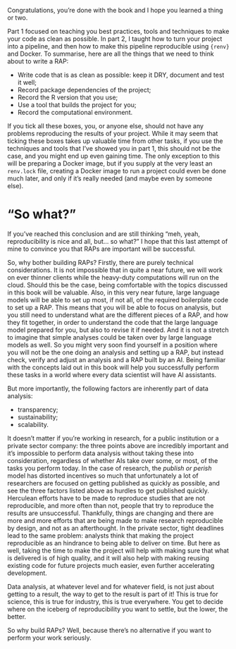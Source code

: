 Congratulations, you're done with the book and I hope you learned a thing or
two.

Part 1 focused on teaching you best practices, tools and techniques to make your
code as clean as possible. In part 2, I taught how to turn your project into a
pipeline, and then how to make this pipeline reproducible using `{renv}` and
Docker. To summarise, here are all the things that we need to think about to
write a RAP:

- Write code that is as clean as possible: keep it DRY, document and test it well;
- Record package dependencies of the project;
- Record the R version that you use;
- Use a tool that builds the project for you;
- Record the computational environment.

If you tick all these boxes, you, or anyone else, should not have any problems
reproducing the results of your project. While it may seem that ticking these
boxes takes up valuable time from other tasks, if you use the techniques and
tools that I've showed you in part 1, this should not be the case, and you might
end up even gaining time. The only exception to this will be preparing a Docker
image, but if you supply at the very least an `renv.lock` file, creating a
Docker image to run a project could even be done much later, and only if it's
really needed (and maybe even by someone else).

# "So what?"

If you’ve reached this conclusion and are still thinking "meh, yeah,
reproducibility is nice and all, but... so what?" I hope that this last attempt
of mine to convince you that RAPs are important will be successful.

So, why bother building RAPs? Firstly, there are purely technical
considerations. It is not impossible that in quite a near future, we will work
on ever thinner clients while the heavy-duty computations will run on the cloud.
Should this be the case, being comfortable with the topics discussed in this
book will be valuable. Also, in this very near future, large language models
will be able to set up most, if not all, of the required boilerplate code to set
up a RAP. This means that you will be able to focus on analysis, but you still
need to understand what are the different pieces of a RAP, and how they fit
together, in order to understand the code that the large language model prepared
for you, but also to revise it if needed. And it is not a stretch to imagine
that simple analyses could be taken over by large language models as well. So
you might very soon find yourself in a position where you will not be the one
doing an analysis and setting up a RAP, but instead check, verify and adjust an
analysis and a RAP built by an AI. Being familiar with the concepts laid out in
this book will help you successfully perform these tasks in a world where every
data scientist will have AI assistants.

But more importantly, the following factors are inherently part of data analysis:

- transparency;
- sustainability;
- scalability.

It doesn’t matter if you’re working in research, for a public institution or a
private sector company: the three points above are incredibly important and it’s
impossible to perform data analysis without taking these into consideration,
regardless of whether AIs take over some, or most, of the tasks you perform
today. In the case of research, the *publish or perish* model has distorted
incentives so much that unfortunately a lot of researchers are focused on
getting published as quickly as possible, and see the three factors listed above
as hurdles to get published quickly. Herculean efforts have to be made to
reproduce studies that are not reproducible, and more often than not, people
that try to reproduce the results are unsuccessful. Thankfully, things are
changing and there are more and more efforts that are being made to make
research reproducible by design, and not as an afterthought. In the private
sector, tight deadlines lead to the same problem: analysts think that making the
project reproducible as an hindrance to being able to deliver on time. But here
as well, taking the time to make the project will help with making sure that
what is delivered is of high quality, and it will also help with making reusing
existing code for future projects much easier, even further accelerating
development.

Data analysis, at whatever level and for whatever field, is not just about
getting to a result, the way to get to the result is part of it! This is true
for science, this is true for industry, this is true everywhere. You get to
decide where on the iceberg of reproducibility you want to settle, but the
lower, the better.

So why build RAPs? Well, because there’s no alternative if you want to perform
your work seriously.
